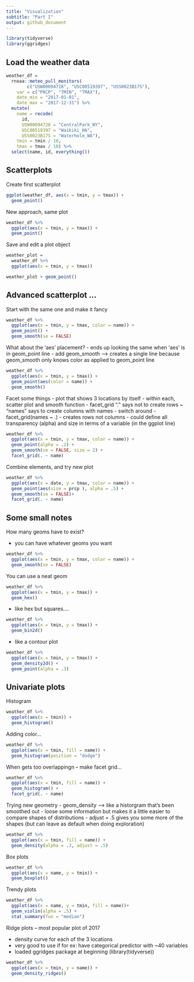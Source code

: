 ```yaml
---
title: "Visualization"
subtitle: "Part I"
output: github_document
---
```


```r
library(tidyverse)
library(ggridges)
```

## Load the weather data

```r
weather_df = 
  rnoaa::meteo_pull_monitors(
        c("USW00094728", "USC00519397", "USS0023B17S"),
    var = c("PRCP", "TMIN", "TMAX"), 
    date_min = "2017-01-01",
    date_max = "2017-12-31") %>%
  mutate(
    name = recode(
      id, 
      USW00094728 = "CentralPark_NY", 
      USC00519397 = "Waikiki_HA",
      USS0023B17S = "Waterhole_WA"),
    tmin = tmin / 10,
    tmax = tmax / 10) %>%
  select(name, id, everything())
```



## Scatterplots

Create first scatterplot 

```r
ggplot(weather_df, aes(x = tmin, y = tmax)) +
  geom_point()
```

New approach, same plot

```r
weather_df %>% 
  ggplot(aes(x = tmin, y = tmax)) +
  geom_point()
```

Save and edit a plot object

```r
weather_plot = 
  weather_df %>% 
  ggplot(aes(x = tmin, y = tmax))

weather_plot + geom_point()
```

## Advanced scatterplot ...

Start with the same one and make it fancy

```r
weather_df %>% 
  ggplot(aes(x = tmin, y = tmax, color = name)) +
  geom_point() + 
  geom_smooth(se = FALSE)
```

What about the 'aes' placement?
  - ends up looking the same when 'aes' is in         geom_point line
  - add geom_smooth --> creates a single line         because geom_smooth only knows color as           applied to geom_point line 

```r
weather_df %>% 
  ggplot(aes(x = tmin, y = tmax)) +
  geom_point(aes(color = name)) +
  geom_smooth()
```

Facet some things
- plot that shows 3 locations by itself
- within each, scatter plot and smooth function 
- facet_grid "." says not to create rows ~ "names"     says to create columns with names 
- switch around - facet_grid(names ~ .)
    - creates rows not columns 
- could define all transparency (alpha) and size in terms of a variable (in the ggplot line)
    
```r
weather_df %>% 
  ggplot(aes(x = tmin, y = tmax, color = name)) +
  geom_point(alpha = .2) + 
  geom_smooth(se = FALSE, size = 2) +
  facet_grid(. ~ name)
```


Combine elements, and try new plot 

```r
weather_df %>% 
  ggplot(aes(x = date, y = tmax, color = name)) +
  geom_point(aes(size = prcp ), alpha = .5) +
  geom_smooth(se = FALSE)+
  facet_grid(. ~ name)
```

## Some small notes

How many geoms have to exist?

  - you can have whatever geoms you want

```r
weather_df %>% 
  ggplot(aes(x = tmin, y = tmax, color = name)) +
  geom_smooth(se = FALSE)
```

You can use a neat geom

```r
weather_df %>% 
  ggplot(aes(x = tmin, y = tmax)) +
  geom_hex()
```

  - like hex but squares....

```r
weather_df %>% 
  ggplot(aes(x = tmin, y = tmax)) +
  geom_bin2d()
```

  - like a contour plot
  
```r
weather_df %>% 
  ggplot(aes(x = tmin, y = tmax)) +
  geom_density2d() +
  geom_point(alpha = .3)
```


## Univariate plots 

Histogram

```r
weather_df %>% 
  ggplot(aes(x = tmin)) +
  geom_histogram()
```

Adding color...

```r
weather_df %>% 
  ggplot(aes(x = tmin, fill = name)) +
  geom_histogram(position = "dodge")
```

When gets too overlappingn -- make facet grid...

```r
weather_df %>% 
  ggplot(aes(x = tmin, fill = name)) +
  geom_histogram() +
  facet_grid(. ~ name)
```

Trying new geometry
  - geom_density --> like a historgram that's        been smoothed out 
  - loose some information but makes it a little     easier to compare shapes of distributions
  - adjust = .5 gives you some more of the shapes     (but can leave as default when doing             exploration)

```r
weather_df %>% 
  ggplot(aes(x = tmin, fill = name)) +
  geom_density(alpha = .3, adjust = .5)
```

Box plots

```r
weather_df %>% 
  ggplot(aes(x = name, y = tmin)) +
  geom_boxplot()
```

Trendy plots

```r
weather_df %>% 
  ggplot(aes(x = name, y = tmin, fill = name))+
  geom_violin(alpha = .5) +
  stat_summary(fun = "median")
```

Ridge plots -- most popular plot of 2017

  - density curve for each of the 3 locations
  - very good to use if for ex: have categorical     predictor with ~40 variables
  - loaded ggridges package at beginning             (library(tidyverse))


```r
weather_df %>% 
  ggplot(aes(x = tmin, y = name)) +
  geom_density_ridges()
```

